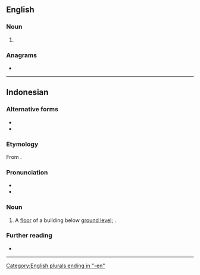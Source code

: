 ==English==

===Noun===
{{head|en|noun form}}

# {{plural of|en|baseman}}

===Anagrams===
* {{anagrams|en|a=abeemns|Beemans|Mebanes|bemeans|benames}}

[[Category:English plurals ending in "-en"]]
----
==Indonesian==

===Alternative forms===
* {{alter|id|basmen||rare}}
* {{alter|id|besmen}}

===Etymology===
From {{bor|id|en|basement}}.

===Pronunciation===
* {{IPA|id|[basəˈmɛn]}}
* {{hyphenation|id|ba|sê|mèn}}

===Noun===
{{id-noun|head=}}

# A [[floor]] of a building below [[ground level]]; {{l|en|basement}}.
#: {{syn|id|ruang bawah tanah|rubanah}}

===Further reading===
* {{R:KBBI Daring}}

----